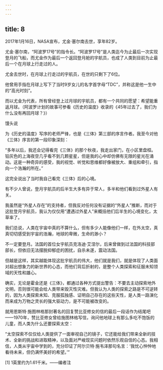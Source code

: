 ```yaml
---
---
---
```

title: 8
---



2017年1月16日，NASA宣布，尤金·塞尔南去世，享年82岁。

尤金·塞尔南，“阿波罗17号”的指令长。“阿波罗17号”是人类迄今为止最后一次实现登月的飞船，而尤金作为最后一个返回登月舱的宇航员，也成了人类到目前为止最后一个在月球上行走过的人。

尤金去世时，在月球上行走过的宇航员，在世的只剩下了6位。

他曾用手指在月球上写下了当时9岁女儿的名字首字母“TDC”，并称这是他一生中的“高光时刻”。

而以尤金为代表，所有曾经登上过月球的宇航员，都有一个共同的愿望：希望能重返月球。（阿波罗计划的故事可参看《历史的温度》收录的《45年过去了，我们为什么没有再回月球？》）

馒头说

为《历史的温度》写序的老师严锋，也是《三体》第三部的序言作者。我至今对他《三体》序言的第一段印象深刻：

“多年以后，我还会记得看完《三体》的那个秋夜，我走出家门，在小区里盘桓。铅灰色的上海夜空几乎看不到几颗星星，但是我的心中却仿佛有无限的星光在涌动。这是一种奇异的感受，我的视觉、听觉和思维都好像被放大、重组和牵引，指向一个浩瀚的所在。”

这完全说出了当时我自己看完《三体》后的心境。

有不少人曾说，登月宇航员的后半生大多有异于常人，多半和他们看到过外星人有关。

我虽然是“外星人存在”的支持者，但我反对任何没有证据的“外星人”推断，而对于这批登月宇航员，我认为仅仅用“遭遇过外星人”来概括他们后半生的心境变化，太草率了。

我们总说，人类在宇宙中真的不算什么，但有多少人能像他们一样，在外太空，真真切切感受到宇宙的浩瀚，地球的卑微，生命的渺小？

不一定要登月。法国的首位女宇航员克洛迪·艾涅尔，后来曾做到过法国的科技部部长，但依旧无法摆脱抑郁症的困扰，自杀未遂，震动法国。

但越是这样，其实越能体现这批宇航员的伟大，他们就是我们，就是体现了人类面对超出想象力的新世界的心态，而他们背后折射的，是整个人类探索和征服未知领域的天性和雄心。

确实，无论是霍金还是《三体》，都通过各种方式提出警告：不要去主动探索地外文明，否则很可能会给人类带来毁灭性灾难。但我认为人类的探索之路是不可逆转的，因为人类探索未知、克服孤独感、证明自己存在的这些天性，是人类一路演化而来成为万物之灵长的强大驱动力，是不可能被改变的。

就用恩斯特·施图林格那封著名的回复赞比亚修女的信的最后一段话作为结尾吧——1970年，赞比亚修女曾给施图林格写信，询问他地球上有那么多吃不饱饭的儿童，而人类为什么还要探索太空：

“太空探索不仅仅给人类提供了一面审视自己的镜子，它还能给我们带来全新的技术、全新的挑战和进取精神，以及面对严峻现实问题时依然乐观自信的心态。我相信，人类从宇宙中学到的，充分印证了阿尔贝特·施韦泽那句名言：‘我忧心忡忡地看待未来，但仍满怀美好的希望。’”

[1] 1英里约为1.61千米。——编者注